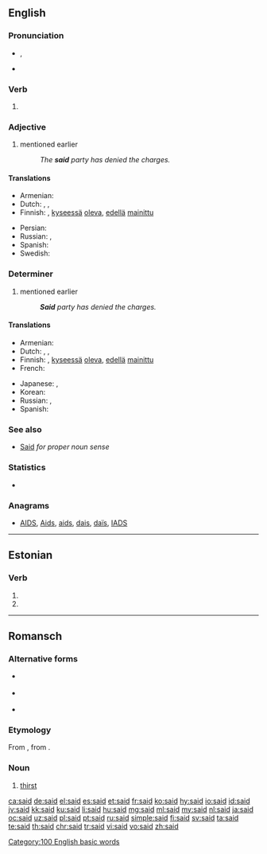 {{also|Said|Saïd}}
==English==

===Pronunciation===
* {{enPR|sĕd}}, {{audio-IPA|en-us-said.ogg|/sɛd/|lang=en|dial=US}}
* {{rhymes|ɛd|lang=en}}

===Verb===
{{head|en|verb form}}

# {{en-past of|say}}

===Adjective===
{{en-adj|-}}

# mentioned earlier
#: ''The '''said''' party has denied the charges.''

====Translations====
{{trans-top|mentioned earlier}}
* Armenian: {{t|hy|նշված}}
* Dutch: {{t|nl|in kwestie}}, {{t|nl|desbetreffend}}, {{t|nl|desbetreffende}}
* Finnish: {{t|fi|samainen}}, [[kyseessä]] [[olla|oleva]], [[edellä]] [[mainittu]]
{{trans-mid}}
* Persian: {{t+|fa|مذکور|tr=mazkur|sc=fa-Arab}}
* Russian: {{t+|ru|упомя́нутый}}, {{t+|ru|ска́занный}} {{qualifier|that was said}}
* Spanish: {{t+|es|dicho}}
* Swedish: {{t+|sv|i fråga}}
{{trans-bottom}}

===Determiner===
{{en-det}}

# mentioned earlier
#: '''''Said''' party has denied the charges.''

====Translations====
{{trans-top|mentioned earlier}}
* Armenian: {{t|hy|նշված}}
* Dutch: {{t|nl|in kwestie}}, {{t|nl|desbetreffend}}, {{t|nl|desbetreffende}}
* Finnish: {{t|fi|samainen}}, [[kyseessä]] [[olla|oleva]], [[edellä]] [[mainittu]]
* French: {{t+|fr|ledit}}
{{trans-mid}}
* Japanese: {{t|ja|前記|tr=zenki}}, {{t+|ja|該|tr=gai}}
* Korean: {{t+|ko|상기|sc=Hang}}
* Russian: {{t+|ru|вышеупомя́нутый}}, {{t+|ru|вышеука́занный}}
* Spanish: {{t+|es|dicho}}
{{trans-bottom}}

===See also===
* [[Said]] ''for proper noun sense''

===Statistics===
* {{rank|an|we|who|44|said|would|been|will}}

===Anagrams===
* [[AIDS#English|AIDS]], [[Aids#English|Aids]], [[aids#English|aids]], [[dais#English|dais]], [[daïs#English|daïs]], [[IADS#English|IADS]]

[[Category:100 English basic words]]

----

==Estonian==

===Verb===
{{head|et|verb form}}

# {{et-verb form of|p=2s|m=past|saama}}
# {{et-verb form of|p=3p|m=past|saama}}

----

==Romansch==

===Alternative forms===
* {{qualifier|Sursilvan}} {{l|rm|seit}}
* {{qualifier|Sutsilvan}} {{l|rm|set}}
* {{qualifier|Surmiran}} {{l|rm|seid}}

===Etymology===
From {{etyl|la|rm}} {{m|la|sitis}}, from {{etyl|ine-pro|rm}} {{m|ine-pro|*dʰgʷʰítis||perishing, decrease}}.

===Noun===
{{head|rm|noun|g=f}}

# {{label|rm|Rumantsch Grischun|Puter|Vallader}} [[thirst]]

[[ca:said]]
[[de:said]]
[[el:said]]
[[es:said]]
[[et:said]]
[[fr:said]]
[[ko:said]]
[[hy:said]]
[[io:said]]
[[id:said]]
[[jv:said]]
[[kk:said]]
[[ku:said]]
[[li:said]]
[[hu:said]]
[[mg:said]]
[[ml:said]]
[[my:said]]
[[nl:said]]
[[ja:said]]
[[oc:said]]
[[uz:said]]
[[pl:said]]
[[pt:said]]
[[ru:said]]
[[simple:said]]
[[fi:said]]
[[sv:said]]
[[ta:said]]
[[te:said]]
[[th:said]]
[[chr:said]]
[[tr:said]]
[[vi:said]]
[[vo:said]]
[[zh:said]]
